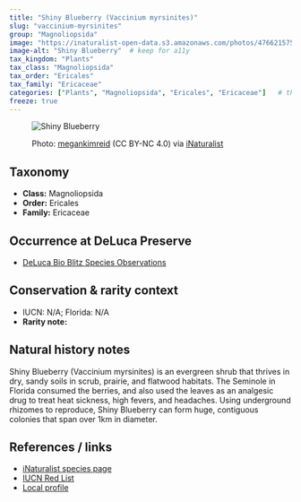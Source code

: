 ```yaml
---
title: "Shiny Blueberry (Vaccinium myrsinites)"
slug: "vaccinium-myrsinites"
group: "Magnoliopsida"
image: "https://inaturalist-open-data.s3.amazonaws.com/photos/476621575/large.jpeg"        # keep for thumbnails
image-alt: "Shiny Blueberry"  # keep for a11y
tax_kingdom: "Plants"
tax_class: "Magnoliopsida"
tax_order: "Ericales"
tax_family: "Ericaceae"
categories: ["Plants", "Magnoliopsida", "Ericales", "Ericaceae"]   # these drive the chips + filtering
freeze: true
---
```


<figure class="species-figure">

<img src="https://inaturalist-open-data.s3.amazonaws.com/photos/476621575/large.jpeg" alt="Shiny Blueberry" class="species-photo"/>

<figcaption class="photo-credit">

Photo: <a href="https://www.inaturalist.org/people/megankimreid">megankimreid</a> (CC BY-NC 4.0) via <a href="https://www.inaturalist.org/observations/265355073">iNaturalist</a>

</figcaption>

</figure>

## Taxonomy

-   **Class:** Magnoliopsida
-   **Order:** Ericales
-   **Family:** Ericaceae

## Occurrence at DeLuca Preserve

-   [DeLuca Bio Blitz Species Observations](https://www.inaturalist.org/observations?project_id=191727&subview=table&taxon_id=170106&verifiable=any)

## Conservation & rarity context

-   IUCN: N/A; Florida: N/A
-   **Rarity note:** 

## Natural history notes

Shiny Blueberry (Vaccinium myrsinites) is an evergreen shrub that thrives in dry, sandy soils in scrub, prairie, and flatwood habitats. The Seminole in Florida consumed the berries, and also used the leaves as an analgesic drug to treat heat sickness, high fevers, and headaches. Using underground rhizomes to reproduce, Shiny Blueberry can form huge, contiguous colonies that span over 1km in diameter.   

## References / links

-   [iNaturalist species page](https://www.inaturalist.org/taxa/170106-Vaccinium-myrsinites)
-   [IUCN Red List]()
-   [Local profile](https://www.fnps.org/plant/vaccinium-myrsinites)
